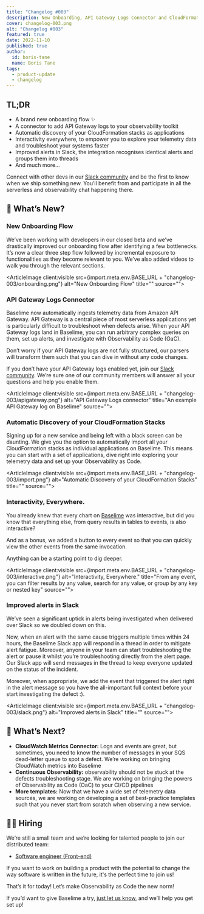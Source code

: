 ```yaml
---
title: "Changelog #003"
description: New Onboarding, API Gateway Logs Connector and CloudFormation Stacks Autodiscovery.
cover: changelog-003.png
alt: "Changelog #003"
featured: true
date: 2022-11-10
published: true
author:
  id: boris-tane
  name: Boris Tane
tags: 
  - product-update
  - changelog
---
```


## TL;DR

- A brand new onboarding flow ✨
- A connector to add API Gateway logs to your observability toolkit
- Automatic discovery of your CloudFormation stacks as applications
- Interactivity everywhere, to empower you to explore your telemetry data and troubleshoot your systems faster
- Improved alerts in Slack, the integration recognises identical alerts and groups them into threads
- And much more…

Connect with other devs in our [Slack community](https://join.slack.com/t/baselimecommunity/shared_invite/zt-1hea7g9uu-z69IghjEqPqD4P0rRlEQVw) and be the first to know when we ship something new. You’ll benefit from and participate in all the serverless and observability chat happening there.

## 💯 What’s New?

### New Onboarding Flow

We’ve been working with developers in our closed beta and we’ve drastically improved our onboarding flow after identifying a few bottlenecks. It’s now a clear three step flow followed by incremental exposure to functionalities as they become relevant to you. We’ve also added videos to walk you through the relevant sections. 

<ArticleImage client:visible   src={import.meta.env.BASE_URL + "changelog-003/onboarding.png"}  alt="New Onboarding Flow" title="" source="">
</ArticleImage>


### API Gateway Logs Connector

Baselime now automatically ingests telemetry data from Amazon API Gateway. API Gateway is a central piece of most serverless applications yet is particularly difficult to troubleshoot when defects arise. When your API Gateway logs land in Baselime, you can run arbitrary complex queries on them, set up alerts, and investigate with Observability as Code (OaC).

Don’t worry if your API Gateway logs are not fully structured, our parsers will transform them such that you can dive in without any code changes.

If you don’t have your API Gateway logs enabled yet, join our [Slack community](https://join.slack.com/t/baselimecommunity/shared_invite/zt-1hea7g9uu-z69IghjEqPqD4P0rRlEQVw). We’re sure one of our community members will answer all your questions and help you enable them.

<ArticleImage client:visible   src={import.meta.env.BASE_URL + "changelog-003/apigateway.png"}  alt="API Gateway Logs connector" title="An example API Gateway log on Baselime" source="">
</ArticleImage>


### Automatic Discovery of your CloudFormation Stacks

Signing up for a new service and being left with a black screen can be daunting. We give you the option to automatically import all your CloudFormation stacks as individual applications on Baselime. This means you can start with a set of applications, dive right into exploring your telemetry data and set up your Observability as Code.

<ArticleImage client:visible   src={import.meta.env.BASE_URL + "changelog-003/import.png"}  alt="Automatic Discovery of your CloudFormation Stacks" title="" source="">
</ArticleImage>

### Interactivity, Everywhere.

You already knew that every chart on [Baselime](https://baselime.io) was interactive, but did you know that everything else, from query results in tables to events, is also interactive?

And as a bonus, we added a button to every event so that you can quickly view the other events from the same invocation.

Anything can be a starting point to dig deeper.

<ArticleImage client:visible   src={import.meta.env.BASE_URL + "changelog-003/interactive.png"}  alt="Interactivity, Everywhere." title="From any event, you can filter results by any value, search for any value, or group by any key or nested key" source="">
</ArticleImage>

### Improved alerts in Slack

We’ve seen a significant uptick in alerts being investigated when delivered over Slack so we doubled down on this.

Now, when an alert with the same cause triggers multiple times within 24 hours, the Baselime Slack app will respond in a thread in order to mitigate alert fatigue. Moreover, anyone in your team can start troubleshooting the alert or pause it whilst you’re troubleshooting directly from the alert page. Our Slack app will send messages in the thread to keep everyone updated on the status of the incident.

Moreover, when appropriate, we add the event that triggered the alert right in the alert message so you have the all-important full context before your start investigating the defect :).

<ArticleImage client:visible   src={import.meta.env.BASE_URL + "changelog-003/slack.png"}  alt="Improved alerts in Slack" title="" source="">
</ArticleImage>


## 🎯 What’s Next?

- **CloudWatch Metrics Connector:** Logs and events are great, but sometimes, you need to know the number of messages in your SQS dead-letter queue to spot a defect. We’re working on bringing CloudWatch metrics into Baselime
- **Continuous Observability:** observability should not be stuck at the defects troubleshooting stage. We are working on bringing the powers of Observability as Code (OaC) to your CI/CD pipelines
- **More templates:** Now that we have a wide set of telemetry data sources, we are working on developing a set of best-practice templates such that you never start from scratch when observing a new service.

## 👨‍💻 Hiring

We’re still a small team and we’re looking for talented people to join our distributed team:

- [Software engineer (Front-end)](https://www.notion.so/Software-Engineer-Front-end-7bce84e54e30428dacfad803c2932eec)

If you want to work on building a product with the potential to change the way software is written in the future, it's the perfect time to join us!

That’s it for today! Let’s make Observability as Code the new norm!

If you’d want to give Baselime a try, [just let us know](https://join.slack.com/t/baselimecommunity/shared_invite/zt-1eu7l0ag1-wxYXQV6Fr_aiB3ZPm3LhDQ), and we’ll help you get set up!

